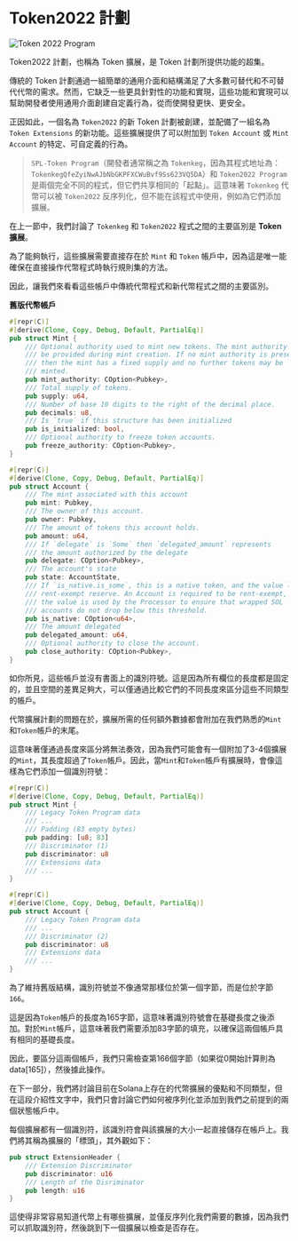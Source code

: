 
# Token2022 計劃

![Token 2022 Program](/graphics/course-banners/token-2022-program.png)

Token2022 計劃，也稱為 Token 擴展，是 Token 計劃所提供功能的超集。

傳統的 Token 計劃通過一組簡單的通用介面和結構滿足了大多數可替代和不可替代代幣的需求。然而，它缺乏一些更具針對性的功能和實現，這些功能和實現可以幫助開發者使用通用介面創建自定義行為，從而使開發更快、更安全。

正因如此，一個名為 `Token2022` 的新 Token 計劃被創建，並配備了一組名為 `Token Extensions` 的新功能。這些擴展提供了可以附加到 `Token Account` 或 `Mint Account` 的特定、可自定義的行為。

> `SPL-Token Program`（開發者通常稱之為 `Tokenkeg`，因為其程式地址為：`TokenkegQfeZyiNwAJbNbGKPFXCWuBvf9Ss623VQ5DA`）和 `Token2022 Program` 是兩個完全不同的程式，但它們共享相同的「起點」。這意味著 `Tokenkeg` 代幣可以被 `Token2022` 反序列化，但不能在該程式中使用，例如為它們添加擴展。

<ArticleSection name="鑄幣和代幣帳戶" id="mint-and-token-accounts" level="h2" />

在上一節中，我們討論了 `Tokenkeg` 和 `Token2022` 程式之間的主要區別是 **Token 擴展**。

為了能夠執行，這些擴展需要直接存在於 `Mint` 和 `Token` 帳戶中，因為這是唯一能確保在直接操作代幣程式時執行規則集的方法。

因此，讓我們來看看這些帳戶中傳統代幣程式和新代幣程式之間的主要區別。

**舊版代幣帳戶**

```rust
#[repr(C)]
#[derive(Clone, Copy, Debug, Default, PartialEq)]
pub struct Mint {
    /// Optional authority used to mint new tokens. The mint authority may only
    /// be provided during mint creation. If no mint authority is present
    /// then the mint has a fixed supply and no further tokens may be
    /// minted.
    pub mint_authority: COption<Pubkey>,
    /// Total supply of tokens.
    pub supply: u64,
    /// Number of base 10 digits to the right of the decimal place.
    pub decimals: u8,
    /// Is `true` if this structure has been initialized
    pub is_initialized: bool,
    /// Optional authority to freeze token accounts.
    pub freeze_authority: COption<Pubkey>,
}

#[repr(C)]
#[derive(Clone, Copy, Debug, Default, PartialEq)]
pub struct Account {
    /// The mint associated with this account
    pub mint: Pubkey,
    /// The owner of this account.
    pub owner: Pubkey,
    /// The amount of tokens this account holds.
    pub amount: u64,
    /// If `delegate` is `Some` then `delegated_amount` represents
    /// the amount authorized by the delegate
    pub delegate: COption<Pubkey>,
    /// The account's state
    pub state: AccountState,
    /// If `is_native.is_some`, this is a native token, and the value logs the
    /// rent-exempt reserve. An Account is required to be rent-exempt, so
    /// the value is used by the Processor to ensure that wrapped SOL
    /// accounts do not drop below this threshold.
    pub is_native: COption<u64>,
    /// The amount delegated
    pub delegated_amount: u64,
    /// Optional authority to close the account.
    pub close_authority: COption<Pubkey>,
}
```

如你所見，這些帳戶並沒有書面上的識別符號。這是因為所有欄位的長度都是固定的，並且空間的差異足夠大，可以僅通過比較它們的不同長度來區分這些不同類型的帳戶。

代幣擴展計劃的問題在於，擴展所需的任何額外數據都會附加在我們熟悉的`Mint`和`Token`帳戶的末尾。

這意味著僅通過長度來區分將無法奏效，因為我們可能會有一個附加了3-4個擴展的`Mint`，其長度超過了`Token`帳戶。因此，當`Mint`和`Token`帳戶有擴展時，會像這樣為它們添加一個識別符號：

```rust
#[repr(C)]
#[derive(Clone, Copy, Debug, Default, PartialEq)]
pub struct Mint {
    /// Legacy Token Program data
    /// ...
    /// Padding (83 empty bytes)
    pub padding: [u8; 83]
    /// Discriminator (1)
    pub discriminator: u8
    /// Extensions data
    /// ...
}

#[repr(C)]
#[derive(Clone, Copy, Debug, Default, PartialEq)]
pub struct Account {
    /// Legacy Token Program data
    /// ...
    /// Discriminator (2)
    pub discriminator: u8
    /// Extensions data
    /// ...
}
```

為了維持舊版結構，識別符號並不像通常那樣位於第一個字節，而是位於字節`166`。

這是因為`Token`帳戶的長度為165字節，這意味著識別符號會在基礎長度之後添加。對於`Mint`帳戶，這意味著我們需要添加83字節的填充，以確保這兩個帳戶具有相同的基礎長度。

因此，要區分這兩個帳戶，我們只需檢查第166個字節（如果從0開始計算則為data[165]），然後據此操作。

<ArticleSection name="代幣擴展" id="token-extensions" level="h2" />

在下一部分，我們將討論目前在Solana上存在的代幣擴展的優點和不同類型，但在這段介紹性文字中，我們只會討論它們如何被序列化並添加到我們之前提到的兩個狀態帳戶中。

每個擴展都有一個識別符，該識別符會與該擴展的大小一起直接儲存在帳戶上。我們將其稱為擴展的「標頭」，其外觀如下：

```rust
pub struct ExtensionHeader {
    /// Extension Discriminator
    pub discriminator: u16
    /// Length of the Disriminator
    pub length: u16
}
```

這使得非常容易知道代幣上有哪些擴展，並僅反序列化我們需要的數據，因為我們可以抓取識別符，然後跳到下一個擴展以檢查是否存在。
